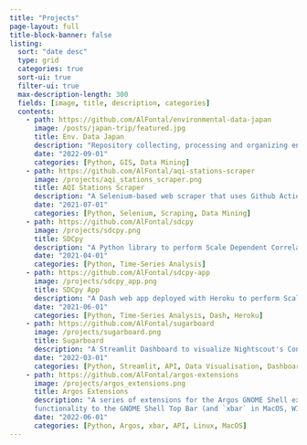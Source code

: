 ```yaml
---
title: "Projects"
page-layout: full
title-block-banner: false
listing:
  sort: "date desc"
  type: grid
  categories: true
  sort-ui: true
  filter-ui: true
  max-description-length: 300
  fields: [image, title, description, categories]
  contents:
    - path: https://github.com/AlFontal/environmental-data-japan
      image: /posts/japan-trip/featured.jpg
      title: Env. Data Japan
      description: "Repository collecting, processing and organizing environmental data sources for Japan "
      date: "2022-09-01"
      categories: [Python, GIS, Data Mining]
    - path: https://github.com/AlFontal/aqi-stations-scraper
      image: /projects/aqi_stations_scraper.png
      title: AQI Stations Scraper
      description: "A Selenium-based web scraper that uses Github Actions to scrape AQI stations historical data"
      date: "2021-07-01"
      categories: [Python, Selenium, Scraping, Data Mining]
    - path: https://github.com/AlFontal/sdcpy
      image: /projects/sdcpy.png
      title: SDCpy
      description: "A Python library to perform Scale Dependent Correlation Analysis (SDC)"
      date: "2021-04-01"
      categories: [Python, Time-Series Analysis]
    - path: https://github.com/AlFontal/sdcpy-app
      image: /projects/sdcpy_app.png
      title: SDCpy App
      description: "A Dash web app deployed with Heroku to perform Scale Dependent Correlation Analysis (SDC)"
      date: "2021-06-01"
      categories: [Python, Time-Series Analysis, Dash, Heroku]
    - path: https://github.com/AlFontal/sugarboard
      image: /projects/sugarboard.png
      title: Sugarboard
      description: "A Streamlit Dashboard to visualize Nightscout's Continuous Glucose Monitor (CGM) data"
      date: "2022-03-01"
      categories: [Python, Streamlit, API, Data Visualisation, Dashboard]
    - path: https://github.com/AlFontal/argos-extensions
      image: /projects/argos_extensions.png
      title: Argos Extensions
      description: "A series of extensions for the Argos GNOME Shell extension that add
      functionality to the GNOME Shell Top Bar (and `xbar` in MacOS, WIP)"
      date: "2022-06-01"
      categories: [Python, Argos, xbar, API, Linux, MacOS]
---
```

